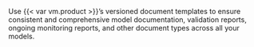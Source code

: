 Use {{< var vm.product >}}'s versioned document templates to ensure consistent and comprehensive model documentation, validation reports, ongoing monitoring reports, and other document types across all your models.